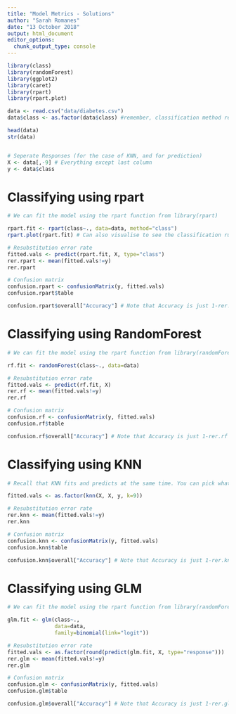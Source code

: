```yaml
---
title: "Model Metrics - Solutions"
author: "Sarah Romanes"
date: "13 October 2018"
output: html_document
editor_options: 
  chunk_output_type: console
---
```


```r
library(class)
library(randomForest)
library(ggplot2)
library(caret)
library(rpart)
library(rpart.plot)
```


```r
data <- read.csv("data/diabetes.csv")
data$class <- as.factor(data$class) #remember, classification method require our response variable to be a factor!
```

```r
head(data)
str(data)


# Seperate Responses (for the case of KNN, and for prediction)
X <- data[,-9] # Everything except last column
y <- data$class
```

# Classifying using rpart

```r
# We can fit the model using the rpart function from library(rpart)

rpart.fit <- rpart(class~., data=data, method="class")
rpart.plot(rpart.fit) # Can also visualise to see the classification rules.
```

```r

# Resubstitution error rate
fitted.vals <- predict(rpart.fit, X, type="class")
rer.rpart <- mean(fitted.vals!=y)
rer.rpart

# Confusion matrix
confusion.rpart <- confusionMatrix(y, fitted.vals) 
confusion.rpart$table

confusion.rpart$overall["Accuracy"] # Note that Accuracy is just 1-rer.rpart
```

# Classifying using RandomForest

```r
# We can fit the model using the rpart function from library(randomForest)

rf.fit <- randomForest(class~., data=data)
```

```r

# Resubstitution error rate
fitted.vals <- predict(rf.fit, X)
rer.rf <- mean(fitted.vals!=y)
rer.rf

# Confusion matrix
confusion.rf <- confusionMatrix(y, fitted.vals) 
confusion.rf$table

confusion.rf$overall["Accuracy"] # Note that Accuracy is just 1-rer.rf
```

# Classifying using KNN


```r

# Recall that KNN fits and predicts at the same time. You can pick whatever K value you like, I am going to pick 9 for this example.

fitted.vals <- as.factor(knn(X, X, y, k=9))

# Resubstitution error rate
rer.knn <- mean(fitted.vals!=y)
rer.knn

# Confusion matrix
confusion.knn <- confusionMatrix(y, fitted.vals) 
confusion.knn$table

confusion.knn$overall["Accuracy"] # Note that Accuracy is just 1-rer.knn
```

# Classifying using GLM

```r
# We can fit the model using the rpart function from library(randomForest)

glm.fit <- glm(class~., 
               data=data,
               family=binomial(link="logit"))
```

```r

# Resubstitution error rate
fitted.vals <- as.factor(round(predict(glm.fit, X, type="response")))
rer.glm <- mean(fitted.vals!=y)
rer.glm

# Confusion matrix
confusion.glm <- confusionMatrix(y, fitted.vals) 
confusion.glm$table

confusion.glm$overall["Accuracy"] # Note that Accuracy is just 1-rer.glm
```


